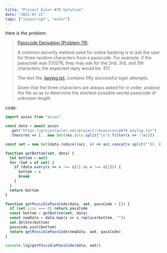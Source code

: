```yaml
---
title: "Project Euler #79 Solution"
date: "2021-07-22"
tags: ["javascript", "euler"]
---
```


Here is the problem:

> [Passcode Derivation (Problem 79)](https://projecteuler.net/problem=79):
>
> A common security method used for online banking is to ask the user for three random characters from a passcode. For example, if the passcode was 531278, they may ask for the 2nd, 3rd, and 5th characters; the expected reply would be: 317.
>
> The text file, [keylog.txt](https://projecteuler.net/project/resources/p079_keylog.txt), contains fifty successful login attempts.
>
> Given that the three characters are always asked for in order, analyse the file so as to determine the shortest possible secret passcode of unknown length.

code:

```javascript
import axios from "axios"

const data = await axios
  .get("https://projecteuler.net/project/resources/p079_keylog.txt")
  .then(res => [...new Set(res.data.split("\n").filter(x => !!x))])
```

```javascript
const set = new Set(data.reduce((acc, x) => acc.concat(x.split("")), []))
```

```javascript
function getBottom(set, data) {
  let bottom = null
  for (let x of set) {
    if (data.every(s => x !== s[1] && x !== s[2])) {
      bottom = x
      break
    }
  }
  return bottom
}
```

```javascript
function getPossiblePassCode(data, set, passCode = []) {
  if (set.size === 0) return passCode
  const bottom = getBottom(set, data)
  const newData = data.map(s => s.replace(bottom, ""))
  set.delete(bottom)
  passCode.push(bottom)
  return getPossiblePassCode(newData, set, passCode)
}

console.log(getPossiblePassCode(data, set))
```
